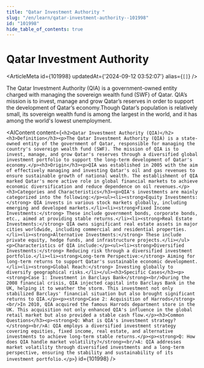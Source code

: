 ```yaml
---
title: "Qatar Investment Authority "
slug: "/en/learn/qatar-investment-authority--101998"
id: "101998"
hide_table_of_contents: true
---
```



# Qatar Investment Authority 

<ArticleMeta id={101998} updatedAt={'2024-09-12 03:52:07'} alias={`[]`} />
<div className='border-solid border-b border-t-0 my-4 border-[var(--ifm-color-gray-300)]' />

The Qatar Investment Authority (QIA) is a government-owned entity charged with managing the sovereign wealth fund (SWF) of Qatar. QIA’s mission is to invest, manage and grow Qatar’s reserves in order to support the development of Qatar’s economy.Though Qatar’s population is relatively small, its sovereign wealth fund is among the largest in the world, and it has among the world's lowest unemployment.

<AIContent content={`<h2>Qatar Investment Authority (QIA)</h2><h3>Definition</h3><p>The Qatar Investment Authority (QIA) is a state-owned entity of the government of Qatar, responsible for managing the country's sovereign wealth fund (SWF). The mission of QIA is to invest, manage, and grow Qatar's reserves through a diversified global investment portfolio to support the long-term development of Qatar's economy.</p><h3>Origin</h3><p>QIA was established in 2005 with the aim of effectively managing and investing Qatar's oil and gas revenues to ensure sustainable growth of national wealth. The establishment of QIA marked Qatar's more active role in global financial markets to achieve economic diversification and reduce dependence on oil revenues.</p><h3>Categories and Characteristics</h3><p>QIA's investments are mainly categorized into the following:</p><ul><li><strong>Equity Investments:</strong> QIA invests in various stock markets globally, including emerging and developed markets.</li><li><strong>Fixed Income Investments:</strong> These include government bonds, corporate bonds, etc., aimed at providing stable returns.</li><li><strong>Real Estate Investments:</strong> QIA owns significant real estate assets in major cities worldwide, including commercial and residential properties.</li><li><strong>Alternative Investments:</strong> These include private equity, hedge funds, and infrastructure projects.</li></ul><p>Characteristics of QIA include:</p><ul><li><strong>Diversified Investments:</strong> Reducing risk through a diversified investment portfolio.</li><li><strong>Long-term Perspective:</strong> Aiming for long-term returns to support Qatar's sustainable economic development.</li><li><strong>Global Reach:</strong> Investing globally to diversify geographical risks.</li></ul><h3>Specific Cases</h3><p><strong>Case 1: Investment in Barclays Bank</strong><br/>During the 2008 financial crisis, QIA injected capital into Barclays Bank in the UK, helping it to weather the storm. This investment not only stabilized Barclays' financial situation but also brought significant returns to QIA.</p><p><strong>Case 2: Acquisition of Harrods</strong><br/>In 2010, QIA acquired the famous Harrods department store in the UK. This acquisition not only enhanced QIA's influence in the global retail market but also provided a stable cash flow.</p><h3>Common Questions</h3><p><strong>Q: What is QIA's investment strategy?</strong><br/>A: QIA employs a diversified investment strategy covering equities, fixed income, real estate, and alternative investments to achieve long-term stable returns.</p><p><strong>Q: How does QIA handle market volatility?</strong><br/>A: QIA addresses market volatility through diversified investments and a long-term perspective, ensuring the stability and sustainability of its investment portfolio.</p>`} id={101998} />
